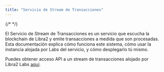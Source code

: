 ```yaml
---
title: "Servicio de Stream de Transacciones"
---
```


{/* <IndexerBetaNotice /> */}

El Servicio de Stream de Transacciones es un servicio que escucha la blockchain de Libra2 y emite transacciones a medida que son procesadas. Esta documentación explica cómo funciona este sistema, cómo usar la instancia alojada por Labs del servicio, y cómo desplegarlo tú mismo.

Puedes obtener acceso API a un stream de transacciones alojado por Libra2 Labs [aquí](/build/indexer/txn-stream/libra2-hosted-txn-stream).

